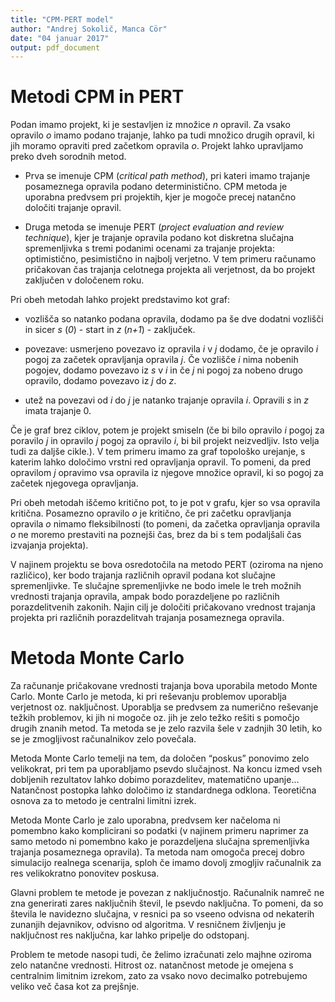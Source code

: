 ```yaml
---
title: "CPM-PERT model"
author: "Andrej Sokolič, Manca Cör"
date: "04 januar 2017"
output: pdf_document
---
```


# Metodi CPM in PERT

Podan imamo projekt, ki je sestavljen iz množice *n* opravil. Za vsako opravilo *o* imamo podano trajanje, lahko pa tudi množico drugih opravil, ki jih moramo opraviti pred začetkom opravila *o*. 
Projekt lahko upravljamo preko dveh sorodnih metod.

- Prva se imenuje CPM (*critical path method*), pri kateri imamo trajanje posameznega opravila podano deterministično. CPM metoda je uporabna predvsem pri projektih, kjer je mogoče precej natančno določiti trajanje opravil. 

- Druga metoda se imenuje PERT (*project evaluation and review technique*), kjer je trajanje opravila podano kot diskretna slučajna spremenljivka s tremi podanimi ocenami za trajanje projekta: optimistično, pesimistično in najbolj verjetno. V tem primeru računamo pričakovan čas trajanja celotnega projekta ali verjetnost, da bo projekt zaključen v določenem roku.

Pri obeh metodah lahko projekt predstavimo kot graf:

- vozlišča so natanko podana opravila, dodamo pa še dve dodatni vozlišči in sicer *s* (*0*) - start in *z* (*n+1*) - zaključek.

- povezave: usmerjeno povezavo iz opravila *i* v *j* dodamo, če je opravilo *i* pogoj za začetek opravljanja opravila *j*. Če vozlišče *i* nima nobenih pogojev, dodamo povezavo iz *s* v *i* in če *j* ni pogoj za nobeno drugo opravilo, dodamo povezavo iz *j* do *z*.  

- utež na povezavi od *i* do *j* je natanko trajanje opravila *i*. Opravili *s* in *z* imata trajanje 0. 

Če je graf brez ciklov, potem je projekt smiseln (če bi bilo opravilo *i* pogoj za poravilo *j* in opravilo *j* pogoj za opravilo *i*, bi bil projekt neizvedljiv. Isto velja tudi za daljše cikle.). V tem primeru imamo za graf topološko urejanje, s katerim lahko določimo vrstni red opravljanja opravil. To pomeni, da pred opravilom *j* opravimo vsa opravila iz njegove množice opravil, ki so pogoj za začetek njegovega opravljanja.

Pri obeh metodah iščemo kritično pot, to je pot v grafu, kjer so vsa opravila kritična. Posamezno opravilo *o* je kritično, če pri začetku opravljanja opravila *o* nimamo fleksibilnosti (to pomeni, da začetka opravljanja opravila *o* ne moremo prestaviti na poznejši čas, brez da bi s tem podaljšali čas izvajanja projekta). 

V najinem projektu se bova osredotočila na metodo PERT (oziroma na njeno različico), ker bodo trajanja različnih opravil podana kot slučajne spremenljivke. Te slučajne spremenljivke ne bodo imele le treh možnih vrednosti trajanja opravila, ampak bodo porazdeljene po različnih porazdelitvenih zakonih. Najin cilj je določiti pričakovano vrednost trajanja projekta pri različnih porazdelitvah trajanja posameznega opravila. 

# Metoda Monte Carlo

Za računanje pričakovane vrednosti trajanja bova uporabila metodo Monte Carlo. Monte Carlo je metoda, ki pri reševanju problemov uporablja verjetnost oz. naključnost. Uporablja se predvsem za numerično reševanje težkih problemov, ki jih ni mogoče oz. jih je zelo težko rešiti s pomočjo drugih znanih metod. Ta metoda se je zelo razvila šele v zadnjih 30 letih, ko se je zmogljivost računalnikov zelo povečala.

Metoda Monte Carlo temelji na tem, da določen "poskus" ponovimo zelo velikokrat, pri tem pa uporabljamo psevdo slučajnost. Na koncu izmed vseh dobljenih rezultatov lahko dobimo porazdelitev, matematično upanje... Natančnost postopka lahko določimo iz standardnega odklona. Teoretična osnova za to metodo je centralni limitni izrek.

Metoda Monte Carlo je zalo uporabna, predvsem ker načeloma ni pomembno kako komplicirani so podatki (v najinem primeru naprimer za samo metodo ni pomembno kako je porazdeljena slučajna spremenljivka trajanja posameznega opravila). Ta metoda nam omogoča precej dobro simulacijo realnega scenarija, sploh če imamo dovolj zmogljiv računalnik za res velikokratno ponovitev poskusa. 

Glavni problem te metode je povezan z naključnostjo. Računalnik namreč ne zna generirati zares naključnih števil, le psevdo naključna. To pomeni, da so števila le navidezno slučajna, v resnici pa so vseeno odvisna od nekaterih zunanjih dejavnikov, odvisno od algoritma. V resničnem življenju je naključnost res naključna, kar lahko pripelje do odstopanj. 

Problem te metode nasopi tudi, če želimo izračunati zelo majhne oziroma zelo natančne vrednosti. Hitrost oz. natančnost metode je omejena s centralnim limitnim izrekom, zato za vsako novo decimalko potrebujemo veliko več časa kot za prejšnje. 
